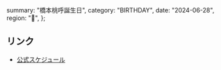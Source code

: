   summary: "橋本桃呼誕生日",
  category: "BIRTHDAY",
  date: "2024-06-28",
  region: "🎂",
};

## リンク

- [公式スケジュール](https://takanenonadeshiko.jp/?p=281)
